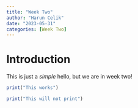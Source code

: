 ```yaml
---
title: "Week Two"
author: "Harun Celik"
date: "2023-05-31"
categories: [Week Two]
---
```


# Introduction

This is just a *simple* hello, but we are in week two!

```r
print("This works")
```

```r
print("This will not print")
```
